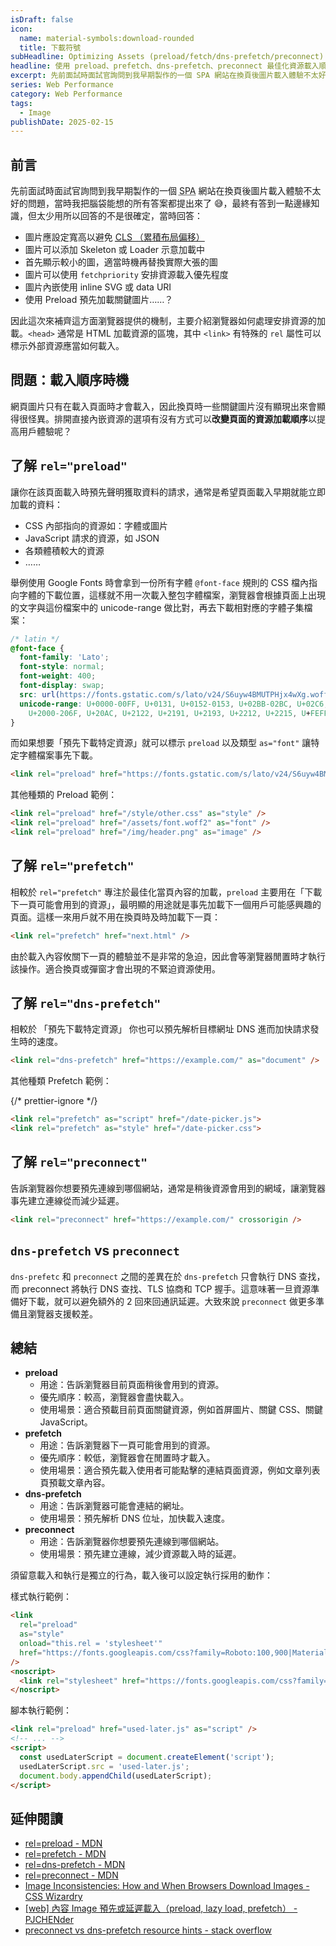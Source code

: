 ```yaml
---
isDraft: false
icon:
  name: material-symbols:download-rounded
  title: 下載符號
subHeadline: Optimizing Assets (preload/fetch/dns-prefetch/preconnect)
headline: 使用 preload、prefetch、dns-prefetch、preconnect 最佳化資源載入順序！
excerpt: 先前面試時面試官詢問到我早期製作的一個 SPA 網站在換頁後圖片載入體驗不太好的問題，當時我把腦袋能想的所有答案都提出來了😅，最終有答到一點邊緣知識，但太少用所以回答的不是很確定，因此這次來補齊這方面瀏覽器提供的機制，主要介紹瀏覽器如何處理安排資源的加載。
series: Web Performance
category: Web Performance
tags:
  - Image
publishDate: 2025-02-15
---
```


## 前言

先前面試時面試官詢問到我早期製作的一個 <abbr title="Single Page App">SPA</abbr> 網站在換頁後圖片載入體驗不太好的問題，當時我把腦袋能想的所有答案都提出來了 😅，最終有答到一點邊緣知識，但太少用所以回答的不是很確定，當時回答：

- 圖片應設定寬高以避免 [<abbr title="Cumulative Layout Shift">CLS</abbr> （累積布局偏移）](/post/all-the-performance-metrics-you-need-to-know/#cls---%E7%B4%AF%E7%A7%AF%E5%B8%83%E5%B1%80%E5%81%8F%E7%A7%BB-)
- 圖片可以添加 Skeleton 或 Loader 示意加載中
- 首先顯示較小的圖，適當時機再替換實際大張的圖
- 圖片可以使用 `fetchpriority` 安排資源載入優先程度
- 圖片內嵌使用 inline SVG 或 data URI
- 使用 Preload 預先加載關鍵圖片……？

因此這次來補齊這方面瀏覽器提供的機制，主要介紹瀏覽器如何處理安排資源的加載。`<head>` 通常是 HTML 加載資源的區塊，其中 `<link>` 有特殊的 `rel` 屬性可以標示外部資源應當如何載入。

## 問題：載入順序時機

網頁圖片只有在載入頁面時才會載入，因此換頁時一些關鍵圖片沒有顯現出來會顯得很怪異。排開直接內嵌資源的選項有沒有方式可以**改變頁面的資源加載順序**以提高用戶體驗呢？

## 了解 `rel="preload"`

讓你在該頁面載入時預先聲明獲取資料的請求，通常是希望頁面載入早期就能立即加載的資料：

- CSS 內部指向的資源如：字體或圖片
- JavaScript 請求的資源，如 JSON
- 各類體積較大的資源
- ……

舉例使用 Google Fonts 時會拿到一份所有字體 `@font-face` 規則的 CSS 檔內指向字體的下載位置，這樣就不用一次載入整包字體檔案，瀏覽器會根據頁面上出現的文字與這份檔案中的 unicode-range 做比對，再去下載相對應的字體子集檔案：

```css
/* latin */
@font-face {
  font-family: 'Lato';
  font-style: normal;
  font-weight: 400;
  font-display: swap;
  src: url(https://fonts.gstatic.com/s/lato/v24/S6uyw4BMUTPHjx4wXg.woff2) format('woff2');
  unicode-range: U+0000-00FF, U+0131, U+0152-0153, U+02BB-02BC, U+02C6, U+02DA, U+02DC, U+0304, U+0308, U+0329,
    U+2000-206F, U+20AC, U+2122, U+2191, U+2193, U+2212, U+2215, U+FEFF, U+FFFD;
}
```

而如果想要「預先下載特定資源」就可以標示 `preload` 以及類型 `as="font"` 讓特定字體檔案事先下載。

```html
<link rel="preload" href="https://fonts.gstatic.com/s/lato/v24/S6uyw4BMUTPHjx4wXg.woff2" as="font" crossorigin />
```

其他種類的 Preload 範例：

```html
<link rel="preload" href="/style/other.css" as="style" />
<link rel="preload" href="/assets/font.woff2" as="font" />
<link rel="preload" href="/img/header.png" as="image" />
```

## 了解 `rel="prefetch"`

相較於 `rel="prefetch"` 專注於最佳化當頁內容的加載，`preload` 主要用在「下載下一頁可能會用到的資源」，最明顯的用途就是事先加載下一個用戶可能感興趣的頁面。這樣一來用戶就不用在換頁時及時加載下一頁：

```html
<link rel="prefetch" href="next.html" />
```

由於載入內容攸關下一頁的體驗並不是非常的急迫，因此會等瀏覽器閒置時才執行該操作。適合換頁或彈窗才會出現的不緊迫資源使用。

## 了解 `rel="dns-prefetch"`

相較於 「預先下載特定資源」 你也可以預先解析目標網址 DNS 進而加快請求發生時的速度。

```html
<link rel="dns-prefetch" href="https://example.com/" as="document" />
```

其他種類 Prefetch 範例：

{/* prettier-ignore */}
```html
<link rel="prefetch" as="script" href="/date-picker.js">
<link rel="prefetch" as="style" href="/date-picker.css">
```

## 了解 `rel="preconnect"`

告訴瀏覽器你想要預先連線到哪個網站，通常是稍後資源會用到的網域，讓瀏覽器事先建立連線從而減少延遲。

```html
<link rel="preconnect" href="https://example.com/" crossorigin />
```

## `dns-prefetch` vs `preconnect`

`dns-prefetc` 和 `preconnect` 之間的差異在於 `dns-prefetch` 只會執行 DNS 查找，而 preconnect 將執行 DNS 查找、TLS 協商和 TCP 握手。這意味著一旦資源準備好下載，就可以避免額外的 2 回來回通訊延遲。大致來說 `preconnect` 做更多準備且瀏覽器支援較差。

## 總結

- **preload**
  - 用途：告訴瀏覽器目前頁面稍後會用到的資源。
  - 優先順序：較高，瀏覽器會盡快載入。
  - 使用場景：適合預載目前頁面關鍵資源，例如首屏圖片、關鍵 CSS、關鍵 JavaScript。
- **prefetch**
  - 用途：告訴瀏覽器下一頁可能會用到的資源。
  - 優先順序：較低，瀏覽器會在閒置時才載入。
  - 使用場景：適合預先載入使用者可能點擊的連結頁面資源，例如文章列表頁預載文章內容。
- **dns-prefetch**
  - 用途：告訴瀏覽器可能會連結的網址。
  - 使用場景：預先解析 DNS 位址，加快載入速度。
- **preconnect**
  - 用途：告訴瀏覽器你想要預先連線到哪個網站。
  - 使用場景：預先建立連線，減少資源載入時的延遲。

須留意載入和執行是獨立的行為，載入後可以設定執行採用的動作：

樣式執行範例：

```html
<link
  rel="preload"
  as="style"
  onload="this.rel = 'stylesheet'"
  href="https://fonts.googleapis.com/css?family=Roboto:100,900|Material+Icons"
/>
<noscript>
  <link rel="stylesheet" href="https://fonts.googleapis.com/css?family=Roboto:400,600|Material+Icons" />
</noscript>
```

腳本執行範例：

```html
<link rel="preload" href="used-later.js" as="script" />
<!-- ... -->
<script>
  const usedLaterScript = document.createElement('script');
  usedLaterScript.src = 'used-later.js';
  document.body.appendChild(usedLaterScript);
</script>
```

## 延伸閱讀

- [rel=preload - MDN](https://developer.mozilla.org/en-US/docs/Web/HTML/Attributes/rel/preload)
- [rel=prefetch - MDN](https://developer.mozilla.org/en-US/docs/Web/HTML/Attributes/rel/prefetch)
- [rel=dns-prefetch - MDN](https://developer.mozilla.org/en-US/docs/Web/HTML/Attributes/rel/dns-prefetch)
- [rel=preconnect - MDN](https://developer.mozilla.org/en-US/docs/Web/HTML/Attributes/rel/preconnect)
- [Image Inconsistencies: How and When Browsers Download Images - CSS Wizardry](https://csswizardry.com/2018/06/image-inconsistencies-how-and-when-browsers-download-images/)
- [[web] 內容 Image 預先或延遲載入（preload, lazy load, prefetch） - PJCHENder](https://pjchender.dev/webdev/web-preload-lazyload/#%E5%9C%96%E7%89%87%E7%9B%B8%E9%97%9C-image-related)
- [preconnect vs dns-prefetch resource hints - stack overflow](https://stackoverflow.com/questions/47273743/preconnect-vs-dns-prefetch-resource-hints)
